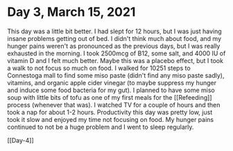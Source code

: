 # Day 3, March 15, 2021

This day was a little bit better. I had slept for 12 hours, but I was just having insane problems getting out of bed. I didn't think much about food, and my hunger pains weren't as pronounced as the previous days, but I was really exhausted in the morning. I took 2500mcg of B12, some salt, and 4000 IU of vitamin D and I felt much better. Maybe this was a placebo effect, but I took a walk to not focus so much on food. I walked for 10251 steps to Connestoga mall to find some miso paste (didn't find any miso paste sadly), vitamins, and organic apple cider vinegar (to maybe suppress my hunger and induce some food bacteria for my gut). I planned to have some miso soup with little bits of tofu as one of my first meals for the [[Refeeding]] process (whenever that was). I watched TV for a couple of hours and then took a nap for about 1-2 hours. Productivity this day was pretty low, just took it slow and enjoyed my time not focusing on food. My hunger pains continued to not be a huge problem and I went to sleep regularly.

[[Day-4]]